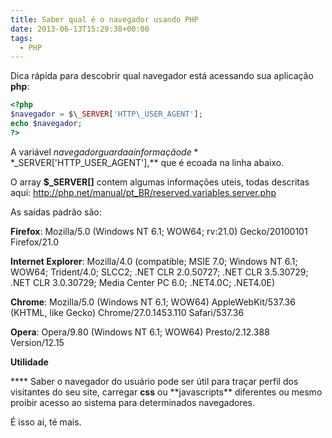 ```yaml
---
title: Saber qual é o navegador usando PHP
date: 2013-06-13T15:29:38+00:00
tags:
  - PHP
---
```


Dica rápida para descobrir qual navegador está acessando sua aplicação **php**:

```php
<?php
$navegador = $\_SERVER['HTTP\_USER_AGENT'];
echo $navegador;
?>
```

A variável $navegador guarda a informação de **$\_SERVER['HTTP_USER_AGENT'],\*\* que é ecoada na linha abaixo.

O array **$\_SERVER[]** contem algumas informações uteis, todas descritas aqui: <a title="aqui" href="http://php.net/manual/pt_BR/reserved.variables.server.php" target="_blank">http://php.net/manual/pt_BR/reserved.variables.server.php</a>

As saídas padrão são:

**Firefox**: Mozilla/5.0 (Windows NT 6.1; WOW64; rv:21.0) Gecko/20100101 Firefox/21.0

**Internet Explorer**: Mozilla/4.0 (compatible; MSIE 7.0; Windows NT 6.1; WOW64; Trident/4.0; SLCC2; .NET CLR 2.0.50727; .NET CLR 3.5.30729; .NET CLR 3.0.30729; Media Center PC 6.0; .NET4.0C; .NET4.0E)

**Chrome**: Mozilla/5.0 (Windows NT 6.1; WOW64) AppleWebKit/537.36 (KHTML, like Gecko) Chrome/27.0.1453.110 Safari/537.36

**Opera**: Opera/9.80 (Windows NT 6.1; WOW64) Presto/2.12.388 Version/12.15

**Utilidade**

\***\* Saber o navegador do usuário pode ser útil para traçar perfil dos visitantes do seu site, carregar **css** ou **javascripts\*\* diferentes ou mesmo proibir acesso ao sistema para determinados navegadores.

É isso ai, té mais.
